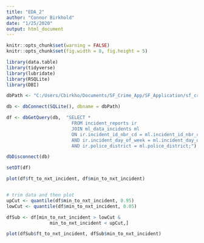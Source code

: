 ```yaml
---
title: "EDA_2"
author: "Connor Birkhold"
date: "1/25/2020"
output: html_document
---
```



```r
knitr::opts_chunk$set(warning = FALSE)
knitr::opts_chunk$set(fig.width = 8, fig.height = 5)
```

```r
library(data.table)
library(tidyverse)
library(lubridate)
library(RSQLite)
library(DBI)
```


```r
dbPath <- "C:/Users/Cbirkho/Documents/SF_Crime_App/SF_Application/sf_crime_db.sqlite"

db <- dbConnect(SQLite(), dbname = dbPath)

df <- dbGetQuery(db,  "SELECT *
                        FROM incident_reports ir
                        JOIN ml_data_incidents ml
                        ON ir.incident_id_nbr_cd = ml.incident_id_nbr_cd
                        AND ir.incident_day_of_week = ml.incident_day_of_week
                        AND ir.police_district = ml.police_district;")

dbDisconnect(db)

setDT(df)

```

```r

plot(df$ft_to_nxt_incident, df$min_to_nxt_incident)


# trim data and then plot
upCut <- quantile(df$min_to_nxt_incident, 0.95)
lowCut <- quantile(df$min_to_nxt_incident, 0.05)

dfSub <- df[min_to_nxt_incident > lowCut &
                min_to_nxt_incident < upCut,]

plot(dfSub$ft_to_nxt_incident, dfSub$min_to_nxt_incident)

```

